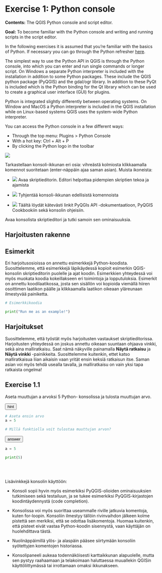 # Exercise 1: Python console

**Contents:** The QGIS Python console and script editor.

**Goal:** To become familiar with the Python console and
writing and running scripts in the script editor.

::: note-box
In the following exercises it is assumed that you're familiar
with the basics of Python. If necessary you can go through
the Python refresher [here](00_exercise0.html).
:::

The simplest way to use the Python API in QGIS is through the
Python console, into which you can enter and run single commands
or longer script. On Windows a separate Python interpreter is
included with the installation in addition to some Python packages.
These include the QGIS python package (PyQGIS) and the gdal/ogr
library. In addition to these PyQt is included which is the Python
binding for the Qt library which can be used to create a graphical
user interface (GUI) for plugins.

::: hint-box
Python is integrated slightly differently between operating systems.
On Window and MacOS a Python interpreter is included in the QGIS
installation while on Linux-based systems QGIS uses the system-wide
Python interpreter.
:::

You can access the Python console in a few different ways:

- Through the top menu: Plugins > Python Console
- With a hot key: Ctrl + Alt + P
- By clicking the Python logo in the toolbar

![](img/exercise1/image1.png)

Tarkastellaan konsoli-ikkunan eri osia: vihreästä kolmiosta klikkaamalla komennot
suoritetaan (enter-näppäin ajaa saman asian). Muista ikoneista:

- ![](https://raw.githubusercontent.com/qgis/QGIS/master/images/themes/default/console/iconTabEditorConsole.svg)
Avaa skriptieditorin. Editori helpottaa pidempien skriptien tekoa ja ajamista

- ![](https://raw.githubusercontent.com/qgis/QGIS/master/images/themes/default/console/iconClearConsole.svg)
Tyhjentää konsoli-ikkunan edellisistä komennoista

- ![](https://raw.githubusercontent.com/qgis/QGIS/master/images/themes/default/console/iconHelpConsole.svg)
Täältä löydät kätevästi linkit PyQGIs API -dokumentaatioon, PyQGIS Cookbookiin
sekä konsolin ohjeisiin.

Avaa konsolista skriptieditori ja tutki samoin sen ominaisuuksia.

## Harjoitusten rakenne

## Esimerkit

Eri harjoitusosioissa on annettu esimerkkejä Python-koodista. Suosittelemme,
että esimerkkejä läpikäydessä kopioit esimerkin QGIS-konsolin skriptieditorin
puolelle ja ajat koodin. Esimerkkien yhteydessä voi myös muokata koodia
kokeillakseen eri toimintoja ja lopputuloksia. Esimerkit on annettu
koodilaatikossa, josta sen sisällön voi kopioida viemällä hiiren osoittimen
laatikon päälle ja klikkaamalla laatikon oikeaan yläreunaan ilmestyvää
painiketta.

::: code-box
```python
# Esimerkkikoodia

print("Run me as an example!")
```
:::

## Harjoitukset

Suosittelemme, että työstät myös harjoitusten vastaukset skriptieditorissa.
Harjoitusten yhteydessä on joskus annettu oikeaan suuntaan ohjaava vinkki,
sekä aina malliratkaisu. Saat nämä näkyville painamalla **Näytä ratkaisu** ja
**Näytä vinkki** -painikkeita. Suosittelemme kuitenkin, ettet katso malliratkaisua
liian aikaisin vaan yrität ensin keksiä ratkaisun itse.
Saman asian voi myös tehdä usealla tavalla, ja malliratkaisu on vain yksi
tapa ratkaista ongelma!

## Exercise 1.1

Aseta muuttujan a arvoksi 5 Python- konsolissa ja tulosta muuttujan arvo.

<button onclick="toggleAnswer(this)" class="btn answer_btn">hint</button>

::: hidden-box
::: code-box
```python
# Aseta ensin arvo
a = 5

# Millä funktiolla voit tulostaa muuttujan arvon?
```
:::
:::

<button onclick="toggleAnswer(this)" class="btn answer_btn">answer</button>

::: hidden-box
::: code-box
```python
a = 5

print(5)
```
:::
:::

\
\

::: hint-box
Lisävinkkejä konsolin käyttöön:

- Konsoli sopii hyvin myös esimerkiksi PyQGIS-olioiden ominaisuuksien tutkimiseen sekä
testailuun, ja se tukee esimerkiksi PyQGIS-kirjastojen koodintäydennystä (code completion).

- Konsolissa voi myös suorittaa useammalle riville jatkuvia komentoja, kuten for-loopin.
Konsoliin ilmestyy tällöin rivinvaihdon jälkeen kolme pistettä sen merkiksi, että se
odottaa lisäkomentoja. Huomaa kuitenkin, että pisteet eivät vastaa Python-koodin
sisennystä, vaan käyttäjän on huolehdittava tästä.

- Nuolinäppäimillä ylös- ja alaspäin pääsee siirtymään konsoliin syötettyjen komentojen
historiassa.

- Konsolipaneeli aukeaa todennäköisesti karttaikkunan alapuolelle, mutta sen pystyy
raahaamaan ja telakoimaan haluttaessa muuallekin QGISin käyttöliittymässä tai irrottamaan
omaksi ikkunakseen.
:::


